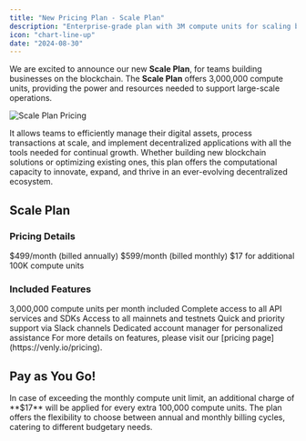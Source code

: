 ```yaml
---
title: "New Pricing Plan - Scale Plan"
description: "Enterprise-grade plan with 3M compute units for scaling blockchain businesses"
icon: "chart-line-up"
date: "2024-08-30"
---
```


We are excited to announce our new **Scale Plan**, for teams building businesses on the blockchain. The **Scale Plan** offers 3,000,000 compute units, providing the power and resources needed to support large-scale operations.

<Frame caption="Scale Plan - New Pricing Plan">
  <img src="https://files.readme.io/bdc19ac8bb8c6f34215cd89e2c3fc873f555a226e33671fbb2981fa72c77b0d6-image.png" alt="Scale Plan Pricing" />
</Frame>

It allows teams to efficiently manage their digital assets, process transactions at scale, and implement decentralized applications with all the tools needed for continual growth. Whether building new blockchain solutions or optimizing existing ones, this plan offers the computational capacity to innovate, expand, and thrive in an ever-evolving decentralized ecosystem.

## Scale Plan

### Pricing Details

<CardGroup cols={3}>
  <Card title="Annual Billing" icon="calendar-check">
    $499/month (billed annually)
  </Card>
  
  <Card title="Monthly Billing" icon="calendar">
    $599/month (billed monthly)
  </Card>
  
  <Card title="Over Usage" icon="chart-line">
    $17 for additional 100K compute units
  </Card>
</CardGroup>

### Included Features

<CardGroup cols={2}>
  <Card title="3M Compute Units" icon="microchip">
    3,000,000 compute units per month included
  </Card>
  
  <Card title="Full API Access" icon="code">
    Complete access to all API services and SDKs
  </Card>
  
  <Card title="All Networks" icon="network-wired">
    Access to all mainnets and testnets
  </Card>
  
  <Card title="Dedicated Slack Support" icon="slack">
    Quick and priority support via Slack channels
  </Card>
  
  <Card title="Account Manager" icon="user-tie">
    Dedicated account manager for personalized assistance
  </Card>
</CardGroup>

<Info>
For more details on features, please visit our [pricing page](https://venly.io/pricing).
</Info>

## Pay as You Go!

<AccordionGroup>
  <Accordion title="Over Usage" icon="chart-line">
    In case of exceeding the monthly compute unit limit, an additional charge of **$17** will be applied for every extra 100,000 compute units.
  </Accordion>
  
  <Accordion title="Flexibility" icon="sliders">
    The plan offers the flexibility to choose between annual and monthly billing cycles, catering to different budgetary needs.
  </Accordion>
</AccordionGroup>
